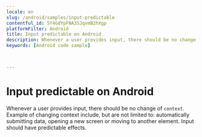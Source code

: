 ```yaml
---
locale: en
slug: /android/samples/input-predictable
contentful_id: 5Y4GdYpFNA3SJqvmB2hXgp
platformFilter: Android
title: Input predictable on Android
description: Whenever a user provides input, there should be no change of context.
keywords: [Android code sample]


	
---
```


# Input predictable on Android

Whenever a user provides input, there should be no change of `context`. Example of changing context include, but are not limited to: automatically submitting data, opening a new screen or moving to another element. Input should have predictable effects.

<CodeSample id="input-predictable" locale="en" platform="android"/>